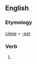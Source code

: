 ==English==

===Etymology===
[[clepe]] + [[-est]]

===Verb===
{{en-verb form}}

# {{context|obsolete}} {{form of|second-person singular|clepe}}